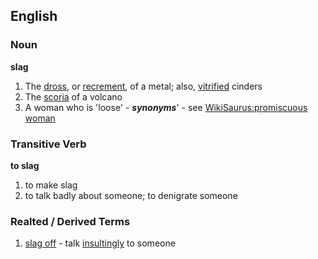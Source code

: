 ==English==

{{rfc}}
===Noun===
'''slag'''
#The [[dross]], or [[recrement]], of a metal; also, [[vitrified]] cinders
#The [[scoria]] of a volcano
#A woman who is 'loose' - '''''synonyms'''''' - see [[WikiSaurus:promiscuous woman]]

===Transitive Verb===
'''to slag'''
# to make slag
# to talk badly about someone; to denigrate someone

===Realted / Derived Terms===
#[[slag off]] - talk [[insultingly]] to someone